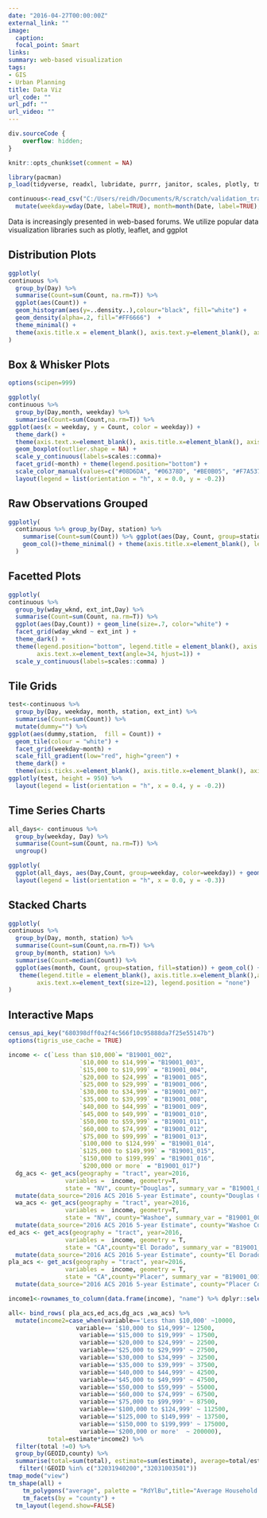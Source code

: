 ```yaml
---
date: "2016-04-27T00:00:00Z"
external_link: ""
image:
  caption: 
  focal_point: Smart
links:
summary: web-based visualization
tags:
- GIS
- Urban Planning
title: Data Viz
url_code: ""
url_pdf: ""
url_video: ""
---
```


```css
div.sourceCode {
    overflow: hidden;
}
```


```r
knitr::opts_chunk$set(comment = NA)
```

```r
library(pacman)
p_load(tidyverse, readxl, lubridate, purrr, janitor, scales, plotly, tmap, leaflet, DT,lubridate,sf,xfun, ggridges, ggmap,tidycensus, tidyverse,leaflet, geojsonio, sf, tmap, tmaptools, DT, xfun,ceramic)
```

```r
continuous<-read_csv("C:/Users/reidh/Documents/R/scratch/validation_traffic_counts/analysis_methodology/continuous.csv") %>%
  mutate(weekday=wday(Date, label=TRUE), month=month(Date, label=TRUE), Day1=as.character(Day))
```

Data is increasingly presented in web-based forums. We utilize popular data visualization libraries such as plotly, leaflet, and ggplot

## Distribution Plots

```r
ggplotly(
continuous %>% 
  group_by(Day) %>% 
  summarise(Count=sum(Count, na.rm=T)) %>% 
  ggplot(aes(Count)) +
  geom_histogram(aes(y=..density..),colour="black", fill="white") +
  geom_density(alpha=.2, fill="#FF6666")  +
  theme_minimal() +
  theme(axis.title.x = element_blank(), axis.text.y=element_blank(), axis.title.y=element_blank())
)
```

## Box & Whisker Plots

```r
options(scipen=999)

ggplotly(
continuous %>%
  group_by(Day,month, weekday) %>%
  summarise(Count=sum(Count,na.rm=T)) %>%
ggplot(aes(x = weekday, y = Count, color = weekday)) + 
  theme_dark() +
  theme(axis.text.x=element_blank(), axis.title.x=element_blank(), axis.title.y=element_blank(), axis.ticks.x=element_blank()) +
  geom_boxplot(outlier.shape = NA) +
  scale_y_continuous(labels=scales::comma)+
  facet_grid(~month) + theme(legend.position="bottom") +
  scale_color_manual(values=c("#08D6DA", "#06378D", "#BE0B05", "#F7A537", "#DEF006", "#35AA27", "#940CD8")), height=500) %>%
  layout(legend = list(orientation = "h", x = 0.0, y = -0.2)) 
```



## Raw Observations Grouped

```r
ggplotly(
  continuous %>% group_by(Day, station) %>% 
    summarise(Count=sum(Count)) %>% ggplot(aes(Day, Count, group=station, fill=station)) + 
    geom_col()+theme_minimal() + theme(axis.title.x=element_blank(), legend.position = "none", axis.title.y=element_blank()) + scale_y_continuous(labels=scales::comma) + scale_x_date() 
  )
```

## Facetted Plots

```r
ggplotly(
continuous %>% 
  group_by(wday_wknd, ext_int,Day) %>% 
  summarise(Count=sum(Count, na.rm=T)) %>%
  ggplot(aes(Day,Count)) + geom_line(size=.7, color="white") +
  facet_grid(wday_wknd ~ ext_int ) +
  theme_dark() +
  theme(legend.position="bottom", legend.title = element_blank(), axis.title.x=element_blank(), axis.title.y=element_blank(),
        axis.text.x=element_text(angle=34, hjust=1)) +
  scale_y_continuous(labels=scales::comma) )
```

## Tile Grids

```r

test<-continuous %>%
  group_by(Day, weekday, month, station, ext_int) %>%
  summarise(Count=sum(Count)) %>%
  mutate(dummy="") %>%
ggplot(aes(dummy,station,  fill = Count)) + 
  geom_tile(colour = "white") + 
  facet_grid(weekday~month) + 
  scale_fill_gradient(low="red", high="green") +
  theme_dark() +
  theme(axis.ticks.x=element_blank(), axis.title.x=element_blank(), axis.title.y=element_blank(), axis.text.y=element_text(size=7), axis.text.x=element_blank(),legend.position = "none")
ggplotly(test, height = 950) %>%
  layout(legend = list(orientation = "h", x = 0.4, y = -0.2))
```

## Time Series Charts

```r
all_days<- continuous %>% 
  group_by(weekday, Day) %>% 
  summarise(Count=sum(Count, na.rm=T)) %>% 
  ungroup()

ggplotly(
  ggplot(all_days, aes(Day,Count, group=weekday, color=weekday)) + geom_line() + theme_minimal() + theme(axis.title.y = element_blank())+scale_y_continuous(labels=scales::comma)) %>%
  layout(legend = list(orientation = "h", x = 0.0, y = -0.3)) 

```

## Stacked Charts

```r
ggplotly(
continuous %>% 
  group_by(Day, month, station) %>%
  summarise(Count=sum(Count,na.rm=T)) %>%
  group_by(month, station) %>%
  summarise(Count=median(Count)) %>% 
  ggplot(aes(month, Count, group=station, fill=station)) + geom_col() + theme_minimal() +
   theme(legend.title = element_blank(), axis.title.x=element_blank(),axis.title.y=element_blank(), axis.text.y=element_blank(),
        axis.text.x=element_text(size=12), legend.position = "none") 
)
```

## Interactive Maps
```r
census_api_key("680398dff0a2f4c566f10c95888da7f25e55147b")
options(tigris_use_cache = TRUE)

income <- c(`Less than $10,000`= "B19001_002",
                    `$10,000 to $14,999`= "B19001_003",
                    `$15,000 to $19,999` = "B19001_004",
                    `$20,000 to $24,999` = "B19001_005",
                    `$25,000 to $29,999` = "B19001_006",
                    `$30,000 to $34,999` = "B19001_007",
                    `$35,000 to $39,999` = "B19001_008", 
                    `$40,000 to $44,999` = "B19001_009",
                    `$45,000 to $49,999` = "B19001_010",
                    `$50,000 to $59,999` = "B19001_011", 
                    `$60,000 to $74,999` = "B19001_012",
                    `$75,000 to $99,999` = "B19001_013",
                    `$100,000 to $124,999` = "B19001_014", 
                    `$125,000 to $149,999` = "B19001_015",
                    `$150,000 to $199,999` = "B19001_016", 
                    `$200,000 or more` = "B19001_017")
  dg_acs <- get_acs(geography = "tract", year=2016, 
                variables =  income, geometry=T,
                state = "NV", county="Douglas", summary_var = "B19001_001") %>%
  mutate(data_source="2016 ACS 2016 5-year Estimate", county="Douglas County")
  wa_acs <- get_acs(geography = "tract", year=2016, 
                variables =  income, geometry=T,
                state = "NV", county="Washoe", summary_var = "B19001_001") %>%
  mutate(data_source="2016 ACS 2016 5-year Estimate", county="Washoe County")
ed_acs <- get_acs(geography = "tract", year=2016, 
                variables =  income, geometry = T,
                state = "CA",county="El Dorado", summary_var = "B19001_001") %>%
  mutate(data_source="2016 ACS 2016 5-year Estimate", county="El Dorado County") 
pla_acs <- get_acs(geography = "tract", year=2016, 
                variables =  income, geometry = T,
                state = "CA",county="Placer", summary_var = "B19001_001") %>%
  mutate(data_source="2016 ACS 2016 5-year Estimate", county="Placer County") 

income1<-rownames_to_column(data.frame(income), "name") %>% dplyr::select(name) %>% pull()

all<- bind_rows( pla_acs,ed_acs,dg_acs ,wa_acs) %>%
  mutate(income2=case_when(variable=='Less than $10,000' ~10000,
                   variable== '$10,000 to $14,999'~ 12500,
                    variable=='$15,000 to $19,999' ~ 17500,
                    variable=='$20,000 to $24,999' ~ 22500,
                    variable=='$25,000 to $29,999' ~ 27500,
                    variable=='$30,000 to $34,999' ~ 32500,
                    variable=='$35,000 to $39,999' ~ 37500,
                    variable=='$40,000 to $44,999' ~ 42500,
                    variable=='$45,000 to $49,999' ~ 47500,
                    variable=='$50,000 to $59,999' ~ 55000, 
                    variable=='$60,000 to $74,999' ~ 67500,
                    variable=='$75,000 to $99,999' ~ 87500,
                    variable=='$100,000 to $124,999' ~ 112500, 
                    variable=='$125,000 to $149,999' ~ 137500,
                    variable=='$150,000 to $199,999' ~ 175000,
                    variable=='$200,000 or more'  ~ 200000),
           total=estimate*income2) %>%
  filter(total !=0) %>%
  group_by(GEOID,county) %>%
  summarise(total=sum(total), estimate=sum(estimate), average=total/estimate) %>%
   filter(!GEOID %in% c("32031940200","32031003501"))
tmap_mode("view")
tm_shape(all) +
    tm_polygons("average", palette = "RdYlBu",title="Average Household Income") +
    tm_facets(by = "county") +
  tm_layout(legend.show=FALSE)
```